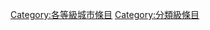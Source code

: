 {{catmore1|[[Wikipedia:城市专题|Wikipedia:城市专题]]}}
{{Articles by Quality| topic=城市|project=城市|format=TOC}}
{{Wikipedia category}}
{{emptycat}}
[[Category:各等級城市條目|Category:各等級城市條目]]
[[Category:分類級條目|Category:分類級條目]]